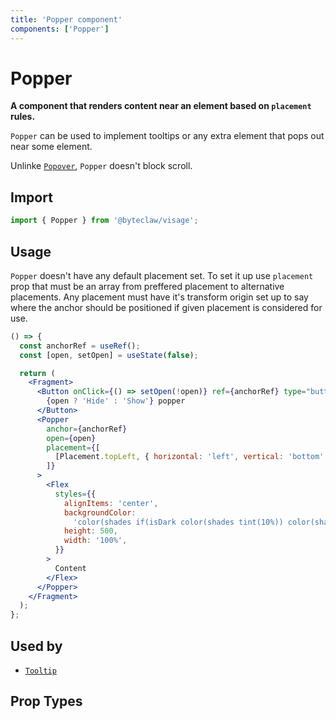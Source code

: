 ```yaml
---
title: 'Popper component'
components: ['Popper']
---
```


# Popper

**A component that renders content near an element based on `placement` rules.**

`Popper` can be used to implement tooltips or any extra element that pops out near some element.

Unlinke [`Popover`](/components/overlays/popover), `Popper` doesn&apos;t block scroll.

## Import

```js transpile=false
import { Popper } from '@byteclaw/visage';
```

## Usage

`Popper` doesn&apos;t have any default placement set. To set it up use `placement` prop that must be an array from preffered placement to alternative placements. Any placement must have it&apos;s transform origin set up to say where the anchor should be positioned if given placement is considered for use.

```jsx live=true
() => {
  const anchorRef = useRef();
  const [open, setOpen] = useState(false);

  return (
    <Fragment>
      <Button onClick={() => setOpen(!open)} ref={anchorRef} type="button">
        {open ? 'Hide' : 'Show'} popper
      </Button>
      <Popper
        anchor={anchorRef}
        open={open}
        placement={[
          [Placement.topLeft, { horizontal: 'left', vertical: 'bottom' }],
        ]}
      >
        <Flex
          styles={{
            alignItems: 'center',
            backgroundColor:
              'color(shades if(isDark color(shades tint(10%)) color(shades shade(10%))))',
            height: 500,
            width: '100%',
          }}
        >
          Content
        </Flex>
      </Popper>
    </Fragment>
  );
};
```

## Used by

- [`Tooltip`](/components/feedback/tooltip)

## Prop Types

<PropTypes component="Popper" />
